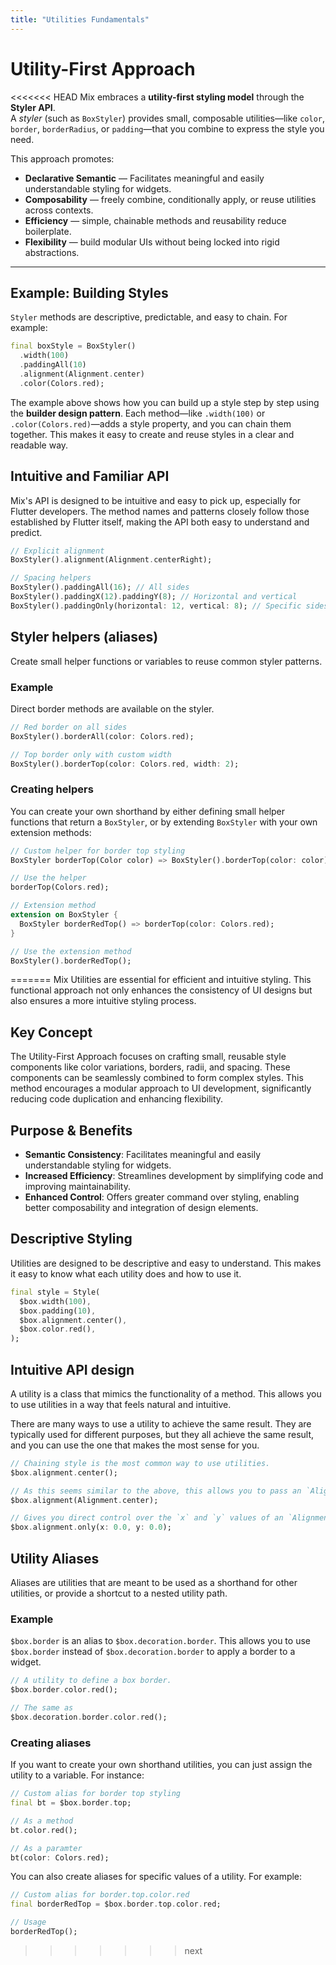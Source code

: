 ```yaml
---
title: "Utilities Fundamentals"
---
```


# Utility-First Approach

<<<<<<< HEAD
Mix embraces a **utility-first styling model** through the **Styler API**.  
A *styler* (such as `BoxStyler`) provides small, composable utilities—like `color`, `border`, `borderRadius`, or `padding`—that you combine to express the style you need.

This approach promotes:

- **Declarative Semantic** — Facilitates meaningful and easily understandable styling for widgets.
- **Composability** — freely combine, conditionally apply, or reuse utilities across contexts.
- **Efficiency** — simple, chainable methods and reusability reduce boilerplate.
- **Flexibility** — build modular UIs without being locked into rigid abstractions.

---

## Example: Building Styles

`Styler` methods are descriptive, predictable, and easy to chain. For example:

```dart
final boxStyle = BoxStyler()
  .width(100)
  .paddingAll(10)
  .alignment(Alignment.center)
  .color(Colors.red);
```

The example above shows how you can build up a style step by step using the **builder design pattern**. Each method—like `.width(100)` or `.color(Colors.red)`—adds a style property, and you can chain them together. This makes it easy to create and reuse styles in a clear and readable way.

## Intuitive and Familiar API

Mix's API is designed to be intuitive and easy to pick up, especially for Flutter developers. The method names and patterns closely follow those established by Flutter itself, making the API both easy to understand and predict.

```dart
// Explicit alignment
BoxStyler().alignment(Alignment.centerRight);

// Spacing helpers
BoxStyler().paddingAll(16); // All sides
BoxStyler().paddingX(12).paddingY(8); // Horizontal and vertical
BoxStyler().paddingOnly(horizontal: 12, vertical: 8); // Specific sides
```

## Styler helpers (aliases)

Create small helper functions or variables to reuse common styler patterns.

### Example

Direct border methods are available on the styler.

```dart
// Red border on all sides
BoxStyler().borderAll(color: Colors.red);

// Top border only with custom width
BoxStyler().borderTop(color: Colors.red, width: 2);
```

### Creating helpers



You can create your own shorthand by either defining small helper functions that return a `BoxStyler`, or by extending `BoxStyler` with your own extension methods:

```dart
// Custom helper for border top styling
BoxStyler borderTop(Color color) => BoxStyler().borderTop(color: color);

// Use the helper
borderTop(Colors.red);

// Extension method
extension on BoxStyler {
  BoxStyler borderRedTop() => borderTop(color: Colors.red);
}

// Use the extension method
BoxStyler().borderRedTop();
```
=======
Mix Utilities are essential for efficient and intuitive styling. This functional approach not only enhances the consistency of UI designs but also ensures a more intuitive styling process.

## Key Concept

The Utility-First Approach focuses on crafting small, reusable style components like color variations, borders, radii, and spacing. These components can be seamlessly combined to form complex styles. This method encourages a modular approach to UI development, significantly reducing code duplication and enhancing flexibility.

## Purpose & Benefits

- **Semantic Consistency**: Facilitates meaningful and easily understandable styling for widgets.
- **Increased Efficiency**: Streamlines development by simplifying code and improving maintainability.
- **Enhanced Control**: Offers greater command over styling, enabling better composability and integration of design elements.

## Descriptive Styling

Utilities are designed to be descriptive and easy to understand. This makes it easy to know what each utility does and how to use it.

```dart
final style = Style(
  $box.width(100),
  $box.padding(10),
  $box.alignment.center(),
  $box.color.red(),
);
```

## Intuitive API design

A utility is a class that mimics the functionality of a method. This allows you to use utilities in a way that feels natural and intuitive.

There are many ways to use a utility to achieve the same result. They are typically used for different purposes, but they all achieve the same result, and you can use the one that makes the most sense for you.

```dart
// Chaining style is the most common way to use utilities.
$box.alignment.center();

// As this seems similar to the above, this allows you to pass an `Alignment` as a parameter.
$box.alignment(Alignment.center);

// Gives you direct control over the `x` and `y` values of an `Alignment` object.
$box.alignment.only(x: 0.0, y: 0.0);
```

## Utility Aliases

Aliases are utilities that are meant to be used as a shorthand for other utilities, or provide a shortcut to a nested utility path.

### Example

`$box.border` is an alias to `$box.decoration.border`. This allows you to use `$box.border` instead of `$box.decoration.border` to apply a border to a widget.

```dart
// A utility to define a box border.
$box.border.color.red();

// The same as
$box.decoration.border.color.red();
```

### Creating aliases

If you want to create your own shorthand utilities, you can just assign the utility to a variable. For instance:

```dart
// Custom alias for border top styling
final bt = $box.border.top;

// As a method
bt.color.red();

// As a paramter
bt(color: Colors.red);
```

You can also create aliases for specific values of a utility. For example:

```dart
// Custom alias for border.top.color.red
final borderRedTop = $box.border.top.color.red;

// Usage
borderRedTop();
```
>>>>>>> next
